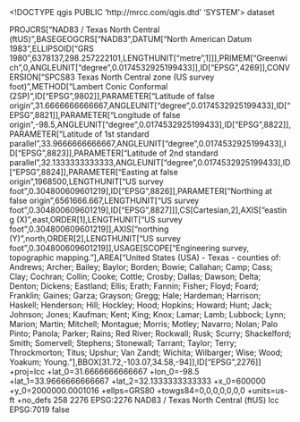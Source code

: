 <!DOCTYPE qgis PUBLIC 'http://mrcc.com/qgis.dtd' 'SYSTEM'>
<qgis version="3.40.6-Bratislava">
  <identifier></identifier>
  <parentidentifier></parentidentifier>
  <language></language>
  <type>dataset</type>
  <title></title>
  <abstract></abstract>
  <links/>
  <dates/>
  <fees></fees>
  <encoding></encoding>
  <crs>
    <spatialrefsys nativeFormat="Wkt">
      <wkt>PROJCRS["NAD83 / Texas North Central (ftUS)",BASEGEOGCRS["NAD83",DATUM["North American Datum 1983",ELLIPSOID["GRS 1980",6378137,298.257222101,LENGTHUNIT["metre",1]]],PRIMEM["Greenwich",0,ANGLEUNIT["degree",0.0174532925199433]],ID["EPSG",4269]],CONVERSION["SPCS83 Texas North Central zone (US survey foot)",METHOD["Lambert Conic Conformal (2SP)",ID["EPSG",9802]],PARAMETER["Latitude of false origin",31.6666666666667,ANGLEUNIT["degree",0.0174532925199433],ID["EPSG",8821]],PARAMETER["Longitude of false origin",-98.5,ANGLEUNIT["degree",0.0174532925199433],ID["EPSG",8822]],PARAMETER["Latitude of 1st standard parallel",33.9666666666667,ANGLEUNIT["degree",0.0174532925199433],ID["EPSG",8823]],PARAMETER["Latitude of 2nd standard parallel",32.1333333333333,ANGLEUNIT["degree",0.0174532925199433],ID["EPSG",8824]],PARAMETER["Easting at false origin",1968500,LENGTHUNIT["US survey foot",0.304800609601219],ID["EPSG",8826]],PARAMETER["Northing at false origin",6561666.667,LENGTHUNIT["US survey foot",0.304800609601219],ID["EPSG",8827]]],CS[Cartesian,2],AXIS["easting (X)",east,ORDER[1],LENGTHUNIT["US survey foot",0.304800609601219]],AXIS["northing (Y)",north,ORDER[2],LENGTHUNIT["US survey foot",0.304800609601219]],USAGE[SCOPE["Engineering survey, topographic mapping."],AREA["United States (USA) - Texas - counties of: Andrews; Archer; Bailey; Baylor; Borden; Bowie; Callahan; Camp; Cass; Clay; Cochran; Collin; Cooke; Cottle; Crosby; Dallas; Dawson; Delta; Denton; Dickens; Eastland; Ellis; Erath; Fannin; Fisher; Floyd; Foard; Franklin; Gaines; Garza; Grayson; Gregg; Hale; Hardeman; Harrison; Haskell; Henderson; Hill; Hockley; Hood; Hopkins; Howard; Hunt; Jack; Johnson; Jones; Kaufman; Kent; King; Knox; Lamar; Lamb; Lubbock; Lynn; Marion; Martin; Mitchell; Montague; Morris; Motley; Navarro; Nolan; Palo Pinto; Panola; Parker; Rains; Red River; Rockwall; Rusk; Scurry; Shackelford; Smith; Somervell; Stephens; Stonewall; Tarrant; Taylor; Terry; Throckmorton; Titus; Upshur; Van Zandt; Wichita; Wilbarger; Wise; Wood; Yoakum; Young."],BBOX[31.72,-103.07,34.58,-94]],ID["EPSG",2276]]</wkt>
      <proj4>+proj=lcc +lat_0=31.6666666666667 +lon_0=-98.5 +lat_1=33.9666666666667 +lat_2=32.1333333333333 +x_0=600000 +y_0=2000000.0001016 +ellps=GRS80 +towgs84=0,0,0,0,0,0,0 +units=us-ft +no_defs</proj4>
      <srsid>258</srsid>
      <srid>2276</srid>
      <authid>EPSG:2276</authid>
      <description>NAD83 / Texas North Central (ftUS)</description>
      <projectionacronym>lcc</projectionacronym>
      <ellipsoidacronym>EPSG:7019</ellipsoidacronym>
      <geographicflag>false</geographicflag>
    </spatialrefsys>
  </crs>
  <extent/>
</qgis>
